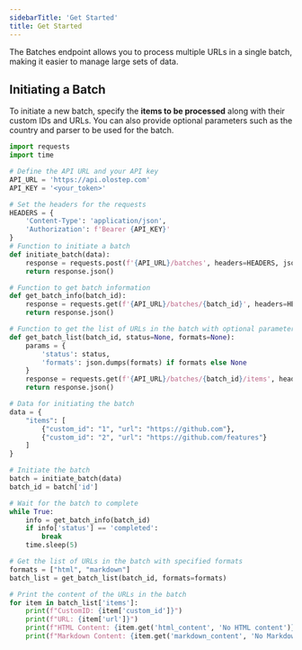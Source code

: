 ```yaml
---
sidebarTitle: 'Get Started'
title: Get Started
---
```

The Batches endpoint allows you to process multiple URLs in a single batch, making it easier to manage large sets of data.

## Initiating a Batch

To initiate a new batch, specify the **items to be processed** along with their custom IDs and URLs. You can also provide optional parameters such as the country and parser to be used for the batch.

<CodeGroup>

```python crawl.py
import requests
import time

# Define the API URL and your API key
API_URL = 'https://api.olostep.com'
API_KEY = '<your_token>'

# Set the headers for the requests
HEADERS = {
    'Content-Type': 'application/json',
    'Authorization': f'Bearer {API_KEY}'
}
# Function to initiate a batch
def initiate_batch(data):
    response = requests.post(f'{API_URL}/batches', headers=HEADERS, json=data)
    return response.json()

# Function to get batch information
def get_batch_info(batch_id):
    response = requests.get(f'{API_URL}/batches/{batch_id}', headers=HEADERS)
    return response.json()

# Function to get the list of URLs in the batch with optional parameters
def get_batch_list(batch_id, status=None, formats=None):
    params = {
        'status': status,
        'formats': json.dumps(formats) if formats else None
    }
    response = requests.get(f'{API_URL}/batches/{batch_id}/items', headers=HEADERS, params=params)
    return response.json()

# Data for initiating the batch
data = {
    "items": [
        {"custom_id": "1", "url": "https://github.com"},
        {"custom_id": "2", "url": "https://github.com/features"}
    ]
}

# Initiate the batch
batch = initiate_batch(data)
batch_id = batch['id']

# Wait for the batch to complete
while True:
    info = get_batch_info(batch_id)
    if info['status'] == 'completed':
        break
    time.sleep(5)

# Get the list of URLs in the batch with specified formats
formats = ["html", "markdown"]
batch_list = get_batch_list(batch_id, formats=formats)

# Print the content of the URLs in the batch
for item in batch_list['items']:
    print(f"CustomID: {item['custom_id']}")
    print(f"URL: {item['url']}")
    print(f"HTML Content: {item.get('html_content', 'No HTML content')}")
    print(f"Markdown Content: {item.get('markdown_content', 'No Markdown content')}")
```

</CodeGroup>